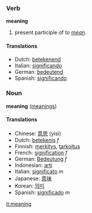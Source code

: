 ===Verb===
'''meaning'''

# present participle of ''to [[mean]]''.

====Translations====
*Dutch: [[betekenend]]
*Italian: [[significando]]
*German: [[bedeutend]]
*Spanish: [[significando]]

===Noun===
'''meaning''' ([[meanings]])

====Translations====
*Chinese: [[意思]] (yìsi)
*Dutch: [[betekenis]] ''f''
*Finnish: [[merkitys]], [[tarkoitus]]
*French: [[signification]] ''f''
*German: [[Bedeutung]] ''f''
*Indonesian: [[arti]]
*Italian: [[significato]] ''m''
*Japanese: [[意味]]
*Korean: [[의미]]
*Spanish: [[significado]] ''m''

[[it:meaning]]